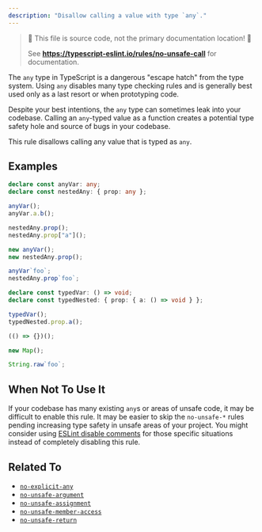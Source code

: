 ```yaml
---
description: "Disallow calling a value with type `any`."
---
```



> 🛑 This file is source code, not the primary documentation location! 🛑
>
> See **https://typescript-eslint.io/rules/no-unsafe-call** for documentation.

The `any` type in TypeScript is a dangerous "escape hatch" from the type system.
Using `any` disables many type checking rules and is generally best used only as a last resort or when prototyping code.

Despite your best intentions, the `any` type can sometimes leak into your codebase.
Calling an `any`-typed value as a function creates a potential type safety hole and source of bugs in your codebase.

This rule disallows calling any value that is typed as `any`.

## Examples

<Tabs>
<TabItem value="❌ Incorrect">

```ts
declare const anyVar: any;
declare const nestedAny: { prop: any };

anyVar();
anyVar.a.b();

nestedAny.prop();
nestedAny.prop["a"]();

new anyVar();
new nestedAny.prop();

anyVar`foo`;
nestedAny.prop`foo`;
```

</TabItem>
<TabItem value="✅ Correct">

```ts
declare const typedVar: () => void;
declare const typedNested: { prop: { a: () => void } };

typedVar();
typedNested.prop.a();

(() => {})();

new Map();

String.raw`foo`;
```

</TabItem>
</Tabs>

## When Not To Use It

If your codebase has many existing `any`s or areas of unsafe code, it may be difficult to enable this rule.
It may be easier to skip the `no-unsafe-*` rules pending increasing type safety in unsafe areas of your project.
You might consider using [ESLint disable comments](https://eslint.org/docs/latest/use/configure/rules#using-configuration-comments-1) for those specific situations instead of completely disabling this rule.

## Related To

- [`no-explicit-any`](./no-explicit-any.mdx)
- [`no-unsafe-argument`](./no-unsafe-argument.mdx)
- [`no-unsafe-assignment`](./no-unsafe-assignment.mdx)
- [`no-unsafe-member-access`](./no-unsafe-member-access.mdx)
- [`no-unsafe-return`](./no-unsafe-return.mdx)

